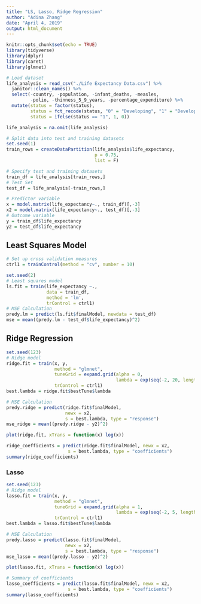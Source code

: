 ```yaml
---
title: "LS, Lasso, Ridge Regression"
author: "Adina Zhang"
date: "April 4, 2019"
output: html_document
---
```


```r
knitr::opts_chunk$set(echo = TRUE)
library(tidyverse)
library(dplyr)
library(caret)
library(glmnet)
```

```r
# Load dataset
life_analysis = read_csv("./Life Expectancy Data.csv") %>% 
  janitor::clean_names() %>%
  select(-country, -population, -infant_deaths, -measles, 
         -polio, -thinness_5_9_years, -percentage_expenditure) %>% 
  mutate(status = factor(status),
         status = fct_recode(status, "0" = "Developing", "1" = "Developed"),
         status = ifelse(status == "1", 1, 0)) 

life_analysis = na.omit(life_analysis)

# Split data into test and training datasets
set.seed(1)
train_rows = createDataPartition(life_analysis$life_expectancy,
                                 p = 0.75,
                                 list = F)

# Specify test and training datasets
train_df = life_analysis[train_rows,]
# Test Set
test_df = life_analysis[-train_rows,]

# Predictor variable
x = model.matrix(life_expectancy~., train_df)[,-3]
x2 = model.matrix(life_expectancy~., test_df)[,-3]
# Outcome variable
y = train_df$life_expectancy
y2 = test_df$life_expectancy
```


## Least Squares Model

```r
# Set up cross validation measures
ctrl1 = trainControl(method = "cv", number = 10)

set.seed(2)
# Least squares model
ls.fit = train(life_expectancy ~.,
               data = train_df,
               method = 'lm',
               trControl = ctrl1)
# MSE Calculation
predy.lm = predict(ls.fit$finalModel, newdata = test_df)
mse = mean((predy.lm - test_df$life_expectancy)^2)
```

## Ridge Regression

```r
set.seed(123)
# Ridge model
ridge.fit = train(x, y,
                  method = "glmnet",
                  tuneGrid = expand.grid(alpha = 0,
                                         lambda = exp(seq(-2, 20, length = 100))),
                  trControl = ctrl1)
best.lambda = ridge.fit$bestTune$lambda

# MSE Calculation
predy.ridge = predict(ridge.fit$finalModel, 
                      newx = x2,
                      s = best.lambda, type = "response")
mse_ridge = mean((predy.ridge - y2)^2)

plot(ridge.fit, xTrans = function(x) log(x))

ridge_coefficients = predict(ridge.fit$finalModel, newx = x2,
                       s = best.lambda, type = "coefficients")
summary(ridge_coefficients)
```

### Lasso

```r
set.seed(123)
# Ridge model
lasso.fit = train(x, y,
                  method = "glmnet",
                  tuneGrid = expand.grid(alpha = 1,
                                         lambda = exp(seq(-2, 5, length = 100))),
                  trControl = ctrl1)
best.lambda = lasso.fit$bestTune$lambda

# MSE Calculation
predy.lasso = predict(lasso.fit$finalModel, 
                      newx = x2,
                      s = best.lambda, type = "response")
mse_lasso = mean((predy.lasso - y2)^2)

plot(lasso.fit, xTrans = function(x) log(x))

# Summary of coefficients
lasso_coefficients = predict(lasso.fit$finalModel, newx = x2,
                       s = best.lambda, type = "coefficients")
summary(lasso_coefficients)
```



